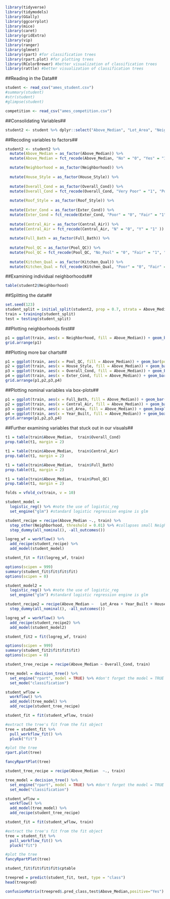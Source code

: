 ```r
library(tidyverse)
library(tidymodels)
library(GGally)
library(ggcorrplot)
library(mice)
library(caret)
library(gridExtra)
library(vip)
library(ranger)
library(glmnet)
library(rpart) #for classification trees
library(rpart.plot) #for plotting trees
library(RColorBrewer) #better visualization of classification trees
library(rattle) #better visualization of classification trees
```



##Reading in the Data##
```r
student <- read_csv("ames_student.csv")
#summary(student)
#str(student)
#glimpse(student)
```

```r
competition <- read_csv("ames_competition.csv")
```

##Consolidating Variables##
```r
student2 <- student %>% dplyr::select("Above_Median", "Lot_Area", "Neighborhood", "House_Style", "Overall_Cond", "Year_Built", "Roof_Style", "Exter_Cond", "Central_Air", "Full_Bath", "Pool_QC", "Kitchen_Qual")
```

##Recoding variables to factors##
```r
student2 <- student2 %>% 
  mutate(Above_Median = as_factor(Above_Median)) %>%
  mutate(Above_Median = fct_recode(Above_Median, "No" = "0", "Yes" = "1" )) %>% 

  mutate(Neighborhood = as_factor(Neighborhood)) %>%
  
  mutate(House_Style = as_factor(House_Style)) %>%
  
  mutate(Overall_Cond = as_factor(Overall_Cond)) %>% 
  mutate(Overall_Cond = fct_recode(Overall_Cond, "Very Poor" = "1", "Poor" = "2","Fair" = "3", "Below_Average" = "4","Average" = "5", "Above_Average" = "6", "Good" = "7", "Very_Good" = "8", "Excellent" = "9", "Very_Excellent" = "10")) %>%
  
  mutate(Roof_Style = as_factor(Roof_Style)) %>%
  
  mutate(Exter_Cond = as_factor(Exter_Cond)) %>% 
  mutate(Exter_Cond = fct_recode(Exter_Cond, "Poor" = "0", "Fair" = "1", "Typical" = "2",  "Good" = "3", "Excellent" = "4")) %>%
  
  mutate(Central_Air = as_factor(Central_Air)) %>%
  mutate(Central_Air = fct_recode(Central_Air, "N" = "0", "Y" = "1" )) %>%
  
  mutate(Full_Bath = as_factor(Full_Bath)) %>%
  
  mutate(Pool_QC = as_factor(Pool_QC)) %>%
  mutate(Pool_QC = fct_recode(Pool_QC, "No_Pool" = "0", "Fair" = "1", "Typical" = "2", "Good" = "3", "Excellent" = "4")) %>%
  
  mutate(Kitchen_Qual = as_factor(Kitchen_Qual)) %>% 
  mutate(Kitchen_Qual = fct_recode(Kitchen_Qual, "Poor" = "0", "Fair" = "1", "Typical" = "2",  "Good" = "3", "Excellent" = "4"))
```

##Examining individual neighborhoods##
```r
table(student2$Neighborhood)
```

##Splitting the data##
```r
set.seed(123) 
student_split = initial_split(student2, prop = 0.7, strata = Above_Median) #70% in training
train = training(student_split)
test = testing(student_split)
```

##Plotting neighborhoods first##
```r
p1 = ggplot(train, aes(x = Neighborhood, fill = Above_Median)) + geom_bar(position = "fill") + theme(axis.text.x = element_text(angle = 90, vjust=0.5))
grid.arrange(p1)
```


##Plotting more bar charts##
```r
p1 = ggplot(train, aes(x = Pool_QC, fill = Above_Median)) + geom_bar(position = "fill") + theme(axis.text.x = element_text(angle = 90, vjust=0.5))
p2 = ggplot(train, aes(x = House_Style, fill = Above_Median)) + geom_bar(position = "fill") + theme(axis.text.x = element_text(angle = 90, vjust=0.5))
p3 = ggplot(train, aes(x = Overall_Cond, fill = Above_Median)) + geom_bar(position = "fill") + theme(axis.text.x = element_text(angle = 90, vjust=0.5))
p4 = ggplot(train, aes(x = Exter_Cond, fill = Above_Median)) + geom_bar(position = "fill") + theme(axis.text.x = element_text(angle = 90, vjust=0.5))
grid.arrange(p1,p2,p3,p4)
```

##Plotting nominal variables via box-plots##
```r
p1 = ggplot(train, aes(x = Full_Bath, fill = Above_Median)) + geom_bar(position = "fill")
p2 = ggplot(train, aes(x = Central_Air, fill = Above_Median)) + geom_bar(position = "fill")
p3 = ggplot(train, aes(x = Lot_Area, fill = Above_Median)) + geom_boxplot()
p4 = ggplot(train, aes(x = Year_Built, fill = Above_Median)) + geom_boxplot()
grid.arrange(p1,p2,p3,p4)
```


##Further examining variables that stuck out in our visuals##
```r
t1 = table(train$Above_Median,  train$Overall_Cond)
prop.table(t1, margin = 2)
```

```r
t1 = table(train$Above_Median,  train$Central_Air)
prop.table(t1, margin = 2)
```

```r
t1 = table(train$Above_Median,  train$Full_Bath)
prop.table(t1, margin = 2)
```

```r
t1 = table(train$Above_Median,  train$Pool_QC)
prop.table(t1, margin = 2)
```

```r
folds = vfold_cv(train, v = 10)
```


```r
student_model = 
  logistic_reg() %>% #note the use of logistic_reg 
  set_engine("glm") #standard logistic regression engine is glm

student_recipe = recipe(Above_Median ~., train) %>%
  step_other(Neighborhood, threshold = 0.01) %>% #collapses small Neighborhoods into an "Other" group
  step_dummy(all_nominal(), -all_outcomes())

logreg_wf = workflow() %>%
  add_recipe(student_recipe) %>% 
  add_model(student_model)

student_fit = fit(logreg_wf, train)
```


```r
options(scipen = 999)
summary(student_fit$fit$fit$fit)
options(scipen = 0)
```


```r
student_model2 = 
  logistic_reg() %>% #note the use of logistic_reg 
  set_engine("glm") #standard logistic regression engine is glm

student_recipe2 = recipe(Above_Median ~   Lot_Area + Year_Built + House_Style + Overall_Cond + Kitchen_Qual, train) %>%
  step_dummy(all_nominal(), -all_outcomes())

logreg_wf = workflow() %>%
  add_recipe(student_recipe2) %>% 
  add_model(student_model2)

student_fit2 = fit(logreg_wf, train)
```


```r
options(scipen = 999)
summary(student_fit2$fit$fit$fit)
options(scipen = 0)
```



```r
student_tree_recipe = recipe(Above_Median ~ Overall_Cond, train)

tree_model = decision_tree() %>% 
  set_engine("rpart", model = TRUE) %>% #don't forget the model = TRUE flag
  set_mode("classification")

student_wflow = 
  workflow() %>% 
  add_model(tree_model) %>% 
  add_recipe(student_tree_recipe)

student_fit = fit(student_wflow, train)
```

```r
#extract the tree's fit from the fit object
tree = student_fit %>% 
  pull_workflow_fit() %>% 
  pluck("fit")

#plot the tree
rpart.plot(tree)
```

```r
fancyRpartPlot(tree) 
```

```r
student_tree_recipe = recipe(Above_Median  ~., train)

tree_model = decision_tree() %>% 
  set_engine("rpart", model = TRUE) %>% #don't forget the model = TRUE flag
  set_mode("classification")

student_wflow = 
  workflow() %>% 
  add_model(tree_model) %>% 
  add_recipe(student_tree_recipe)

student_fit = fit(student_wflow, train)
```

```r
#extract the tree's fit from the fit object
tree = student_fit %>% 
  pull_workflow_fit() %>% 
  pluck("fit")

#plot the tree
fancyRpartPlot(tree)
```

```r
student_fit$fit$fit$fit$cptable
```

```r
treepred = predict(student_fit, test, type = "class")
head(treepred)
```

```r
confusionMatrix(treepred$.pred_class,test$Above_Median,positive="Yes") #predictions first then actual
```

```r

```



